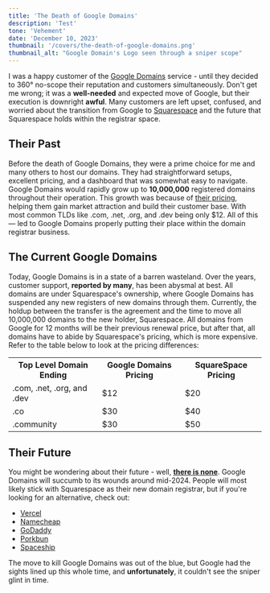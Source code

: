 ```yaml
---
title: 'The Death of Google Domains'
description: 'Test'
tone: 'Vehement'
date: 'December 10, 2023'
thumbnail: '/covers/the-death-of-google-domains.png'
thumbnail_alt: "Google Domain's Logo seen through a sniper scope"
---
```



I was a happy customer of the [Google Domains](https://domains.google/) service - until they decided to 360° no-scope their reputation and customers simultaneously. Don't get me wrong; it was a **well-needed** and expected move of Google, but their execution is downright **awful**. Many customers are left upset, confused, and worried about the transition from Google to [Squarespace](https://www.squarespace.com/) and the future that Squarespace holds within the registrar space.

## Their Past

Before the death of Google Domains, they were a prime choice for me and many others to host our domains. They had straightforward setups, excellent pricing, and a dashboard that was somewhat easy to navigate. Google Domains would rapidly grow up to **10,000,000** registered domains throughout their operation. This growth was because of [their pricing](https://support.google.com/domains/answer/6010092?hl=en), helping them gain market attraction and build their customer base. With most common TLDs like .com, .net, .org, and .dev being only $12. All of this — led to Google Domains properly putting their place within the domain registrar business.

## The Current Google Domains
Today, Google Domains is in a state of a barren wasteland. Over the years, customer support, __reported by many__, has been abysmal at best. All domains are under Squarespace's ownership, where Google Domains has suspended any new registers of new domains through them. Currently, the holdup between the transfer is the agreement and the time to move all 10,000,000 domains to the new holder, Squarespace. All domains from Google for 12 months will be their previous renewal price, but after that, all domains have to abide by Squarespace's pricing, which is more expensive. Refer to the table below to look at the pricing differences:

<Table colspan="3" title="Google Domains vs. SquareSpace's Common TLD Pricing">
	<tr>
		<th>Top Level Domain Ending</th>
		<th>Google Domains Pricing</th>
		<th>SquareSpace Pricing</th>
	</tr>
	<tr>
		<td data-heading="TLD: ">.com, .net, .org, and .dev</td>
		<td data-heading="Google Domains: ">$12</td>
		<td data-heading="Squarespace: ">$20</td>
	</tr>
	<tr>
		<td data-heading="TLD: ">.co</td>
		<td data-heading="Google Domains: ">$30</td>
		<td data-heading="Squarespace: ">$40</td>
	</tr>
	<tr>
		<td data-heading="TLD: ">.community</td>
		<td data-heading="Google Domains: ">$30</td>
		<td data-heading="Squarespace: ">$50</td>
	</tr>	
</Table>

## Their Future
You might be wondering about their future - well, **[there is none](https://support.google.com/domains/answer/13689670?hl=en)**. Google Domains will succumb to its wounds around mid-2024. People will most likely stick with Squarespace as their new domain registrar, but if you're looking for an alternative, check out:

- [Vercel](https://vercel.com/)
- [Namecheap](https://www.namecheap.com/)
- [GoDaddy](https://www.godaddy.com/)
- [Porkbun](https://porkbun.com/)
- [Spaceship](https://spaceship.com/)

The move to kill Google Domains was out of the blue, but Google had the sights lined up this whole time, and **unfortunately**, it couldn't see the sniper glint in time.